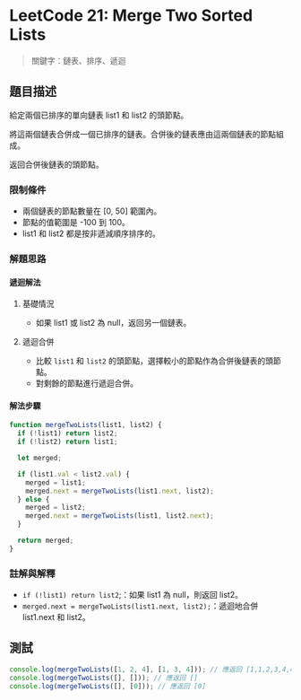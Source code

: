 # LeetCode 21: Merge Two Sorted Lists

> 關鍵字：鏈表、排序、遞迴

## 題目描述

給定兩個已排序的單向鏈表 list1 和 list2 的頭節點。

將這兩個鏈表合併成一個已排序的鏈表。合併後的鏈表應由這兩個鏈表的節點組成。

返回合併後鏈表的頭節點。

### 限制條件

- 兩個鏈表的節點數量在 [0, 50] 範圍內。
- 節點的值範圍是 -100 到 100。
- list1 和 list2 都是按非遞減順序排序的。

### 解題思路

#### 遞迴解法

1. 基礎情況

   - 如果 list1 或 list2 為 null，返回另一個鏈表。

2. 遞迴合併

   - 比較 `list1` 和 `list2` 的頭節點，選擇較小的節點作為合併後鏈表的頭節點。
   - 對剩餘的節點進行遞迴合併。

#### 解法步驟

```javascript
function mergeTwoLists(list1, list2) {
  if (!list1) return list2;
  if (!list2) return list1;

  let merged;

  if (list1.val < list2.val) {
    merged = list1;
    merged.next = mergeTwoLists(list1.next, list2);
  } else {
    merged = list2;
    merged.next = mergeTwoLists(list1, list2.next);
  }

  return merged;
}
```

### 註解與解釋

- `if (!list1) return list2`;：如果 list1 為 null，則返回 list2。
- `merged.next = mergeTwoLists(list1.next, list2);`：遞迴地合併 list1.next 和 list2。

## 測試

```javascript
console.log(mergeTwoLists([1, 2, 4], [1, 3, 4])); // 應返回 [1,1,2,3,4,4]
console.log(mergeTwoLists([], [])); // 應返回 []
console.log(mergeTwoLists([], [0])); // 應返回 [0]
```
